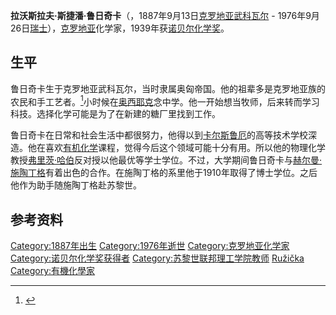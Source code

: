 {{Infobox scientist  
| name        = 拉沃斯拉夫·斯捷潘·鲁日奇卡
| image       =  Lavoslav Ružićka 1939.jpg
| image_size  = 180px
| 出生名   = Lavoslav Stjepan Ružička
| birth_date  = {{birth date|1887|9|13}}
| birth_place = [[奥匈帝国|奥匈帝国]][[克罗地亚-斯拉沃尼亚王国|克罗地亚-斯拉沃尼亚王国]][[武科瓦尔|武科瓦尔]]
| citizenship = [[奥匈帝国|奥匈帝国]] (1887–1917)<br>[[瑞士|瑞士]] (1917–1976)
| death_date  = {{death date and age|1976|09|26|1887|09|13}}
| death_place = [[瑞士|瑞士]][[马梅尔恩|马梅尔恩]]
| field       = [[生物化学|生物化学]]
| 機構   = [[ETH_Zurich|ETH Zurich]]
| alma_mater  = [[卡尔斯鲁厄理工学院|卡尔斯鲁厄理工学院]]
| doctoral_advisor  = [[赫尔曼·施陶丁格|赫尔曼·施陶丁格]]
| doctoral_students = 
| known_for   = [[萜烯|萜烯]]
| prizes      = [[Image:Nobel_prize_winner.svg|20px]] [[诺贝尔化学奖|诺贝尔化学奖]] (1939)
}}

'''拉沃斯拉夫·斯捷潘·鲁日奇卡'''（{{lang-hr|'''Lavoslav Stjepan Ružička'''}}，1887年9月13日[[克罗地亚|克罗地亚]][[武科瓦尔|武科瓦尔]] - 1976年9月26日[[瑞士|瑞士]]），[[克罗地亚|克罗地亚]]化学家，1939年获[[诺贝尔化学奖|诺贝尔化学奖]]。

==生平==
鲁日奇卡生于克罗地亚武科瓦尔，当时隶属奥匈帝国。他的祖辈多是克罗地亚族的农民和手工艺者。<ref>{{cite web | author=Karl Grandin, ed. | title=Leopold Ružička Biography | url=http://nobelprize.org/nobel_prizes/chemistry/laureates/1939/ruzicka-bio.html | work=Les Prix Nobel | publisher=The Nobel Foundation | date=1939 | accessdate=2008-10-21 | archive-date=2008-09-15 | archive-url=https://web.archive.org/web/20080915233936/http://nobelprize.org/nobel_prizes/chemistry/laureates/1939/ruzicka-bio.html | dead-url=no }}</ref>小时候在[[奥西耶克|奥西耶克]]念中学。他一开始想当牧师，后来转而学习科技。选择化学可能是为了在新建的糖厂里找到工作。

鲁日奇卡在日常和社会生活中都很努力，他得以到[[卡尔斯鲁厄|卡尔斯鲁厄]]的高等技术学校深造。他在喜欢[[有机化学|有机化学]]课程，觉得今后这个领域可能十分有用。所以他的物理化学教授[[弗里茨·哈伯|弗里茨·哈伯]]反对授以他最优等学士学位。不过，大学期间鲁日奇卡与[[赫尔曼·施陶丁格|赫尔曼·施陶丁格]]有着出色的合作。在施陶丁格的系里他于1910年取得了博士学位。之后他作为助手随施陶丁格赴苏黎世。

==参考资料==
<references/>

{{诺贝尔化学奖获得者(1926年-1950年)}}

{{Authority control}}
{{DEFAULTSORT:Ružička}}
{{Croatia-bio-stub}}

[[Category:1887年出生|Category:1887年出生]]
[[Category:1976年逝世|Category:1976年逝世]]
[[Category:克罗地亚化学家|Category:克罗地亚化学家]]
[[Category:诺贝尔化学奖获得者|Category:诺贝尔化学奖获得者]]
[[Category:苏黎世联邦理工学院教师|Category:苏黎世联邦理工学院教师]]
[[Category:苏黎世大学教师|Ružička]]
[[Category:有機化學家|Category:有機化學家]]